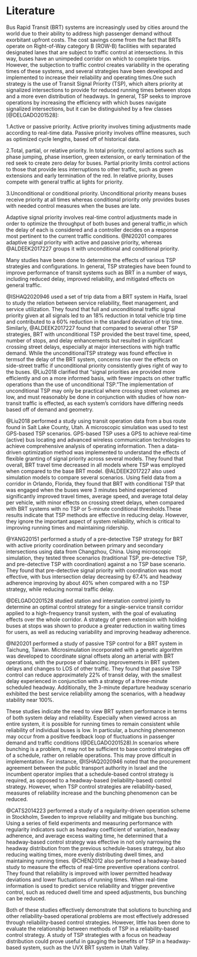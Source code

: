 # Literature

Bus Rapid Transit (BRT) systems are increasingly used by cities around the world
due to their ability to address high passenger demand without exorbitant upfront
costs. The cost savings come from the fact that BRTs operate on Right-of-Way
category B (ROW-B) facilities with separated designated lanes that are subject
to traffic control at intersections. In this way, buses have an unimpeded
corridor on which to complete trips. However, the subjection to traffic control
creates variability in the operating times of these systems, and several
strategies have been developed and implemented to increase their reliability and
operating times.One such strategy is the use of Transit Signal Priority (TSP),
which alters priority at signalized intersections to provide for reduced running
times between stops and a more even distribution of headways. In general, TSP
seeks to improve operations by increasing the efficiency with which buses
navigate signalized intersections, but it can be distinguished by a few classes
[@DELGADO201528]:

  1.Active or passive priority. Active priority involves timing adjustments made
  according to real-time data. Passive priority involves offline measures, such
  as optimized cycle lengths, based off of historical data.

  2.Total, partial, or relative priority. In total priority, control actions such
  as phase jumping, phase insertion, green extension, or early termination of
  the red seek to create zero delay for buses. Partial priority limits control
  actions to those that provide less interruptions to other traffic, such as
  green extensions and early termination of the red. In relative priority, buses
  compete with general traffic at lights for priority.

  3.Unconditional or conditional priority. Unconditional priority means buses
  receive priority at all times whereas conditional priority only provides buses
  with needed control measures when the buses are late.

Adaptive signal priority involves real-time control adjustments made in order to
optimize the throughput of both buses and general traffic,in which the delay of
each is considered and a controller decides on a response most pertinent to the
current traffic conditions. @NI20201 compares adaptive signal priority with
active and passive priority, whereas @ALDEEK2017227 groups it with unconditional
and conditional priority.

Many studies have been done to determine the effects of various TSP strategies
and configurations. In general, TSP strategies have been found to improve
performance of transit systems such as BRT in a number of ways, including
reduced delay, improved reliability, and mitigated effects on general traffic.

@ISHAQ2020946 used a set of trip data from a BRT system in Haifa, Israel to
study the relation between service reliability, fleet management, and service
utilization. They found that full and unconditional traffic signal priority
given at all signals led to an 18% reduction in total vehicle trip time and
contributed to a 60% reduction in the standard deviation of trip time.
Similarly, @ALDEEK2017227 found that compared to several other TSP strategies,
BRT with unconditional TSP provided the best travel time, speed, number of
stops, and delay enhancements but resulted in significant crossing street
delays, especially at major intersections with high traffic demand. While the
unconditionalTSP strategy was found effective in termsof the delay of the BRT
system, concerns rise over the effects on side-street traffic if unconditional
priority consistently gives right of way to the buses. @Liu2018 clarified that
“signal priorities are provided more efficiently and on a more informed basis,
with fewer impacts on other traffic operations than the use of unconditional
TSP.”The implementation of unconditional TSP may only be practical where
crossing street volumes are low, and must reasonably be done in conjunction with
studies of how non-transit traffic is effected, as each system’s corridors have
differing needs based off of demand and geometry.

@Liu2018 performed a study using transit operation data from a bus route found
  in Salt Lake County, Utah. A microscopic simulation was used to test GPS-based
  TSP scenarios. GPS-based TSP uses a GPS to achieve real-time (active) bus
  locating and advanced wireless communication technologies to achieve
  comprehensive analysis of operating information. Then a data-driven
  optimization method was implemented to understand the effects of flexible
  granting of signal priority across several models. They found that overall,
  BRT travel time decreased in all models where TSP was employed when compared
  to the base BRT model. @ALDEEK2017227 also used simulation models to compare
  several scenarios. Using field data from a corridor in Orlando, Florida, they
  found that BRT with conditional TSP that was engaged when the buses were 3
  minutes behind experienced significantly improved travel times, average speed,
  and average total delay per vehicle, with minor effects on crossing street
  delays, when compared with BRT systems with no TSP or 5-minute conditional
  thresholds.These results indicate that TSP methods are effective in reducing
  delay. However, they ignore the important aspect of system reliability, which
  is critical to improving running times and maintaining ridership.

@YANG20151 performed a study of a pre-detective TSP strategy for BRT with active
  priority coordination between primary and secondary intersections using data
  from Changzhou, China. Using microscopic simulation, they tested three
  scenarios (traditional TSP, pre-detective TSP, and pre-detective TSP with
  coordination) against a no TSP base scenario. They found that pre-detective
  signal priority with coordination was most effective, with bus intersection
  delay decreasing by 67.4% and headway adherence improving by about 40% when
  compared with a no TSP strategy, while reducing normal traffic delay.

@DELGADO201528 studied station and interstation control jointly to determine an
  optimal control strategy for a single-service transit corridor applied to a
  high-frequency transit system, with the goal of evaluating effects over the
  whole corridor. A strategy of green extension with holding buses at stops was
  shown to produce a greater reduction in waiting times for users, as well as
  reducing variability and improving headway adherence.

@NI20201 performed a study of passive TSP control for a BRT system in Taichung,
  Taiwan. Microsimulation incorporated with a genetic algorithm was developed to
  coordinate signal offsets along an arterial with BRT operations, with the
  purpose of balancing improvements in BRT system delays and changes to LOS of
  other traffic. They found that passive TSP control can reduce approximately
  22% of transit delay, with the smallest delay experienced in conjunction with
  a strategy of a three-minute scheduled headway. Additionally, the 3-minute
  departure headway scenario exhibited the best service reliability among the
  scenarios, with a headway stability near 100%.

These studies indicate the need to view BRT system performance in terms of both
system delay and reliability. Especially when viewed across an entire system, it
is possible for running times to remain consistent while reliability of
individual buses is low. In particular, a bunching phenomenon may occur from a
positive feedback loop of fluctuations in passenger demand and traffic
conditions (@DELGADO201528).In scenarios where bunching is a problem, it may not
be sufficient to base control strategies off of a schedule, rather on reliable
operations. This may prove difficult in implementation. For instance,
@ISHAQ2020946 noted that the procurement agreement between the public transport
authority in Israel and the incumbent operator implies that a schedule-based
control strategy is required, as opposed to a headway-based (reliability-based)
control strategy. However, when TSP control strategies are reliability-based,
measures of reliability increase and the bunching phenomenon can be reduced.

@CATS2014223 performed a study of a regularity-driven operation scheme in
  Stockholm, Sweden to improve reliability and mitigate bus bunching. Using a
  series of field experiments and measuring performance with regularity
  indicators such as headway coefficient of variation, headway adherence, and
  average excess waiting time, he determined that a headway-based control
  strategy was effective in not only narrowing the headway distribution from the
  previous schedule-bases strategy, but also reducing waiting times, more evenly
  distributing dwell times, and maintaining running times. @CHEN2012 also
  performed a headway-based study to measure the effects of real-time preventive
  operations control. They found that reliability is improved with lower
  permitted headway deviations and lower fluctuations of running times. When
  real-time information is used to predict service reliability and trigger
  preventive control, such as reduced dwell time and speed adjustments, bus
  bunching can be reduced.

Both of these studies effectively demonstrate that solutions to bunching and
other reliability-based operational problems are most effectively addressed
through reliability-based control strategies. However, little has been done to
evaluate the relationship between methods of TSP in a reliability-based control
strategy. A study of TSP strategies with a focus on headway distribution could
prove useful in gauging the benefits of TSP in a headway-based system, such as
the UVX BRT system in Utah Valley.